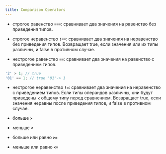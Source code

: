 ```yaml
---
title: Comparison Operators
---
```


- строгое равенство **`===`**: cравнивает два значения на равенство без приведения типов.

- строгое неравенство **`!==`**: сравнивает два значения на неравенство без приведения типов. Возвращает true, если значения или их типы различны, и false в противном случае.

- нестрогое равенство **`==`**: сравнивает два значения на равенство с приведением типов.

```javascript
'2' > 1; // true
'01' == 1; // true '01'-> 1
```

- нестрогое неравенство **`!=`**: сравнивает два значения на неравенство с приведением типов. Если типы операндов различны, они будут приведены к общему типу перед сравнением. Возвращает true, если значения неравны после приведения типов, и false в противном случае.

- больше **`>`**
- меньше **`<`**
- больше или равно **`>=`**
- меньше или равно **`<=`**
